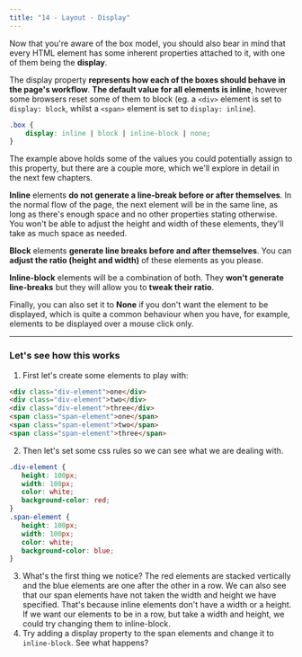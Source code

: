 ```yaml
---
title: "14 - Layout - Display"
---
```


Now that you're aware of the box model, you should also bear in mind that every HTML element has some inherent properties attached to it, with one of them being the **display**.

The display property **represents how each of the boxes should behave in the page's workflow**. **The default value for all elements is inline**, however some browsers reset some of them to block (eg. a `<div>` element is set to `display: block`, whilst a `<span>` element is set to `display: inline`).

```css
.box {
	display: inline | block | inline-block | none;
}
```

The example above holds some of the values you could potentially assign to this property, but there are a couple more, which we'll explore in detail in the next few chapters.

**Inline** elements **do not generate a line-break before or after themselves**. In the normal flow of the page, the next element will be in the same line, as long as there's enough space and no other properties stating otherwise. You won't be able to adjust the height and width of these elements, they'll take as much space as needed.

**Block** elements **generate line breaks before and after themselves**. You can **adjust the ratio (height and width)** of these elements as you please.

**Inline-block** elements will be a combination of both. They **won't generate line-breaks** but they will allow you to **tweak their ratio**.

Finally, you can also set it to **None** if you don't want the element to be displayed, which is quite a common behaviour when you have, for example, elements to be displayed over a mouse click only.  

---  

### Let's see how this works  

1. First let's create some elements to play with:      

```html
<div class="div-element">one</div>
<div class="div-element">two</div>
<div class="div-element">three</div>
<span class="span-element">one</span>
<span class="span-element">two</span>
<span class="span-element">three</span>
```  
2. Then let's set some css rules so we can see what we are dealing with.      

```css
.div-element {
   height: 100px;
   width: 100px;
   color: white;
   background-color: red;
}
.span-element {
   height: 100px;
   width: 100px;
   color: white;
   background-color: blue;
}
```  
3. What's the first thing we notice? The red elements are stacked vertically and the blue elements are one after the other in a row. We can also see that our span elements have not taken the width and height we have specified. That's because inline elements don't have a width or a height. If we want our elements to be in a row, but take a width and height, we could try changing them to inline-block.  
4. Try adding a display property to the span elements and change it to `inline-block`. See what happens?